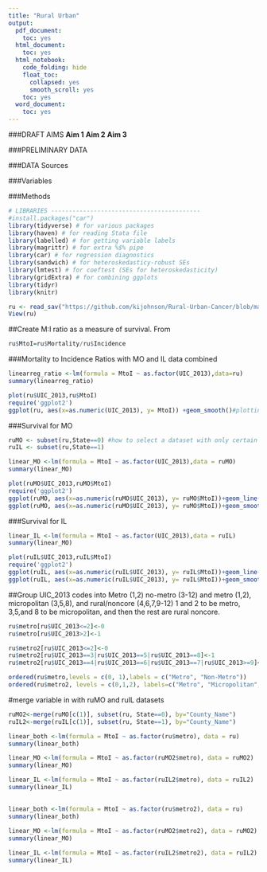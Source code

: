 ```yaml
---
title: "Rural Urban"
output:
  pdf_document:
    toc: yes
  html_document:
    toc: yes
  html_notebook:
    code_folding: hide
    float_toc:
      collapsed: yes
      smooth_scroll: yes
    toc: yes
  word_document:
    toc: yes
---
```



###DRAFT AIMS
**Aim 1**
**Aim 2**
**Aim 3**


###PRELIMINARY DATA

###DATA Sources

###Variables

###Methods
```r
# LIBRARIES ------------------------------------------
#install.packages("car")
library(tidyverse) # for various packages
library(haven) # for reading Stata file
library(labelled) # for getting variable labels
library(magrittr) # for extra %$% pipe
library(car) # for regression diagnostics
library(sandwich) # for heteroskedasticy-robust SEs
library(lmtest) # for coeftest (SEs for heteroskedasticity)
library(gridExtra) # for combining ggplots
library(tidyr)
library(knitr)

```

```r

ru <- read_sav("https://github.com/kijohnson/Rural-Urban-Cancer/blob/master/MO%20IL%20cancer.sav?raw=true")
View(ru)
```

##Create M:I ratio as a measure of survival. From
```r
ru$MtoI=ru$Mortality/ru$Incidence
```


###Mortality to Incidence Ratios with MO and IL data combined 

```r

linearreg_ratio <-lm(formula = MtoI ~ as.factor(UIC_2013),data=ru)
summary(linearreg_ratio)

plot(ru$UIC_2013,ru$MtoI)
require('ggplot2')
ggplot(ru, aes(x=as.numeric(UIC_2013), y= MtoI)) +geom_smooth()#plotting the data for both 


```

###Survival for MO

```r
ruMO <- subset(ru,State==0) #how to select a dataset with only certain characteristics #0 state is MO
ruIL <- subset(ru,State==1) 

linear_MO <-lm(formula = MtoI ~ as.factor(UIC_2013),data = ruMO)
summary(linear_MO)

plot(ruMO$UIC_2013,ruMO$MtoI)
require('ggplot2')
ggplot(ruMO, aes(x=as.numeric(ruMO$UIC_2013), y= ruMO$MtoI))+geom_line()
ggplot(ruMO, aes(x=as.numeric(ruMO$UIC_2013), y= ruMO$MtoI))+geom_smooth() #plotting the data for MO
```

###Survival for IL

```r
linear_IL <-lm(formula = MtoI ~ as.factor(UIC_2013),data = ruIL)
summary(linear_MO)

plot(ruIL$UIC_2013,ruIL$MtoI)
require('ggplot2')
ggplot(ruIL, aes(x=as.numeric(ruIL$UIC_2013), y= ruIL$MtoI))+geom_line()
ggplot(ruIL, aes(x=as.numeric(ruIL$UIC_2013), y= ruIL$MtoI))+geom_smooth() #plotting the data for MO

```
##Group UIC_2013 codes into Metro (1,2) no-metro (3-12) and metro (1,2), micropolitan (3,5,8), and rural/noncore (4,6,7,9-12)
1 and 2 to be metro, 3,5,and 8 to be micropolitan, and then the rest are rural noncore.  
```r
ru$metro[ru$UIC_2013<=2]<-0
ru$metro[ru$UIC_2013>2]<-1

ru$metro2[ru$UIC_2013<=2]<-0
ru$metro2[ru$UIC_2013==3|ru$UIC_2013==5|ru$UIC_2013==8]<-1
ru$metro2[ru$UIC_2013==4|ru$UIC_2013==6|ru$UIC_2013==7|ru$UIC_2013>=9]<-2

ordered(ru$metro,levels = c(0, 1),labels = c("Metro", "Non-Metro"))
ordered(ru$metro2, levels = c(0,1,2), labels=c("Metro", "Micropolitan", "Rural/Noncare"))


```
#merge variable in with ruMO and ruIL datasets
```r
ruMO2<-merge(ruMO[c(1)], subset(ru, State==0), by="County_Name")
ruIL2<-merge(ruIL[c(1)], subset(ru, State==1), by="County_Name")

```

```r

linear_both <-lm(formula = MtoI ~ as.factor(ru$metro), data = ru)
summary(linear_both)

linear_MO <-lm(formula = MtoI ~ as.factor(ruMO2$metro), data = ruMO2)
summary(linear_MO)

linear_IL <-lm(formula = MtoI ~ as.factor(ruIL2$metro), data = ruIL2)
summary(linear_IL)
```

##
```r

linear_both <-lm(formula = MtoI ~ as.factor(ru$metro2), data = ru)
summary(linear_both)

linear_MO <-lm(formula = MtoI ~ as.factor(ruMO2$metro2), data = ruMO2)
summary(linear_MO)

linear_IL <-lm(formula = MtoI ~ as.factor(ruIL2$metro2), data = ruIL2)
summary(linear_IL)
```

